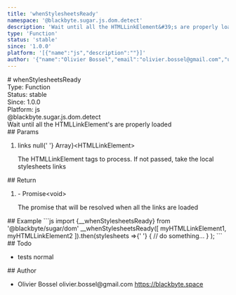 ```yaml
---
title: 'whenStylesheetsReady'
namespace: '@blackbyte.sugar.js.dom.detect'
description: 'Wait until all the HTMLLinkElement&#39;s are properly loaded'
type: 'Function'
status: 'stable'
since: '1.0.0'
platform: '[{"name":"js","description":""}]'
author: '{"name":"Olivier Bossel","email":"olivier.bossel@gmail.com","url":"https://blackbyte.space"}'
---
```


<div class="docmap-mdx">
  # whenStylesheetsReady
  <div class="_metas">
    <div class="_type">
      <span class="_type-label">Type:</span>
      <span class="_type-value">Function</span>
    </div>
    <div class="_status">
      <span class="_status-label">Status:</span>
      <span class="_status-value -stable">stable</span>
    </div>
    <div class="_since">
      <span class="_since-label">Since:</span>
      <span class="_since-value">1.0.0</span>
    </div>
    <div class="_platform">
      <span class="_platform-label">Platform:</span>
      <span class="_platform-value -js">js</span>
    </div>
  </div>
  <div class="_namespace">@blackbyte.sugar.js.dom.detect</div>
  <div class="_description typo-lead typo-format">
    Wait until all the HTMLLinkElement&#39;s are properly loaded
  </div>
  <div class="_params">
    ## Params
    <ol class="_list">
      <li class="_item">
        <span class="_name">links</span>
        <span class="_default">null</span>{' '}
        <span class="_type">Array&rcub;&lt;HTMLLinkElement&gt;</span>
        <p class="_description">
          The HTMLLinkElement tags to process&period; If not passed&comma; take
          the local stylesheets links
        </p>
      </li>
    </ol>
  </div>
  <div class="_return">
    ## Return
    <ol class="_list">
      <li class="_item">
        <span class="_default">-</span>
        <span class="_type">Promise&lt;void&gt;</span>
        <p class="_description">
          The promise that will be resolved when all the links are loaded
        </p>
      </li>
    </ol>
  </div>
  <div class="_examples">
    ## Example ```js import {__whenStylesheetsReady} from '@blackbyte/sugar/dom'
    __whenStylesheetsReady([ myHTMLLinkElement1, myHTMLLinkElement2
    ]).then(stylesheets =>{' '}
    {
      // do something...
    }
    ); ```
  </div>
  <div class="_todo">
    ## Todo
    <ul class="_list">
      <li class="_item">
        <span class="_description">tests</span>
        <span class="_priority -normal">normal</span>
      </li>
    </ul>
  </div>
  <div class="_author">
    ## Author
    <ul class="_list">
      <li class="_item">
        <span class="_name">Olivier Bossel</span>
        <span class="_email">olivier.bossel@gmail.com</span>
        <a href="https://blackbyte.space" target="_blank" class="_url">
          https://blackbyte.space
        </a>
      </li>
    </ul>
  </div>
</div>
